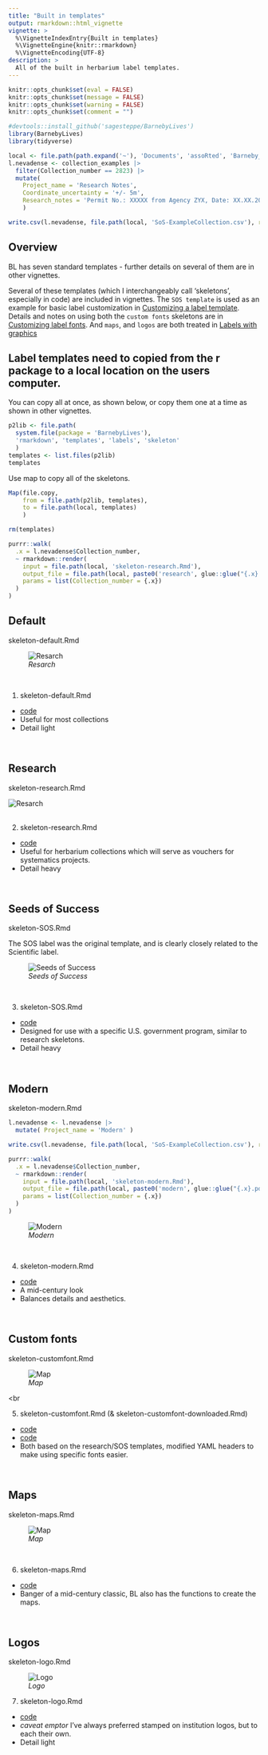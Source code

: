 ```yaml
---
title: "Built in templates"
output: rmarkdown::html_vignette
vignette: >
  %\VignetteIndexEntry{Built in templates}
  %\VignetteEngine{knitr::rmarkdown}
  %\VignetteEncoding{UTF-8}
description: >
  All of the built in herbarium label templates. 
---
```


```r
knitr::opts_chunk$set(eval = FALSE)
knitr::opts_chunk$set(message = FALSE)
knitr::opts_chunk$set(warning = FALSE)
knitr::opts_chunk$set(comment = "")
```

```r
#devtools::install_github('sagesteppe/BarnebyLives')
library(BarnebyLives)
library(tidyverse)

local <- file.path(path.expand('~'), 'Documents', 'assoRted', 'Barneby_Lives_dev', 'LabelStyles')
l.nevadense <- collection_examples |>
  filter(Collection_number == 2823) |>
  mutate(
    Project_name = 'Research Notes', 
    Coordinate_uncertainty = '+/- 5m', 
    Research_notes = 'Permit No.: XXXXX from Agency ZYX, Date: XX.XX.2025. Collected under NSF XXXXX, "catchy project name". DNA extracted from silica gel dried leaf tissue (additional material in ZYX biorepository) accession No.: XXXXX. Sequences available on NCBI SRA as PRJXYZYXYXY.'
    )

write.csv(l.nevadense, file.path(local, 'SoS-ExampleCollection.csv'), row.names = F)
```

## Overview 

BL has seven standard templates - further details on several of them are in other vignettes. 

Several of these templates (which I interchangeably call 'skeletons', especially in code) are included in vignettes. 
The `SOS template` is used as an example for basic label customization in [Customizing a label template](https://sagesteppe.github.io/BarnebyLives/articles/customizing_a_label_template.html). 
Details and notes on using both the `custom fonts` skeletons are in [Customizing label fonts](https://sagesteppe.github.io/BarnebyLives/articles/custom_label_fonts.html). 
And `maps`, and `logos` are both treated in [Labels with graphics](https://sagesteppe.github.io/BarnebyLives/articles/labels_with_graphics.html)

## Label templates need to copied from the r package to a local location on the users computer. 

You can copy all at once, as shown below, or copy them one at a time as shown in other vignettes. 
```r
p2lib <- file.path(
  system.file(package = 'BarnebyLives'),
  'rmarkdown', 'templates', 'labels', 'skeleton'
  )
templates <- list.files(p2lib)
templates
```

Use map to copy all of the skeletons.  

```r
Map(file.copy, 
    from = file.path(p2lib, templates), 
    to = file.path(local, templates)
    )

rm(templates)
```

```r
purrr::walk(
  .x = l.nevadense$Collection_number,
  ~ rmarkdown::render(
    input = file.path(local, 'skeleton-research.Rmd'), 
    output_file = file.path(local, paste0('research', glue::glue("{.x}.pdf"))), 
    params = list(Collection_number = {.x}) 
  )
)
```


## Default

skeleton-default.Rmd

![*Resarch*](../man/figures/default2823.png)  

<br> 

1) skeleton-default.Rmd
  + [code](https://github.com/sagesteppe/BarnebyLives/blob/main/inst/rmarkdown/templates/labels/skeleton/skeleton-default.Rmd) 
  + Useful for most collections 
  + Detail light 
  
<br> 

## Research 

skeleton-research.Rmd

![*Resarch*](../man/figures/research2823.png)  
<br>

2) skeleton-research.Rmd
  + [code](https://github.com/sagesteppe/BarnebyLives/blob/main/inst/rmarkdown/templates/labels/skeleton/skeleton-research.Rmd) 
  + Useful for herbarium collections which will serve as vouchers for systematics projects. 
  + Detail heavy 

<br> 

## Seeds of Success 

skeleton-SOS.Rmd

The SOS label was the original template, and is clearly closely related to the Scientific label. 

![*Seeds of Success*](../man/figures/default-SOS-2823.png)  

<br>

3) skeleton-SOS.Rmd
  + [code](https://github.com/sagesteppe/BarnebyLives/blob/main/inst/rmarkdown/templates/labels/skeleton/skeleton-SOS.Rmd)
  + Designed for use with a specific U.S. government program, similar to research skeletons. 
  + Detail heavy 
  
<br> 

## Modern 

skeleton-modern.Rmd

```r
l.nevadense <- l.nevadense |>
  mutate( Project_name = 'Modern' )

write.csv(l.nevadense, file.path(local, 'SoS-ExampleCollection.csv'), row.names = F)

purrr::walk(
  .x = l.nevadense$Collection_number,
  ~ rmarkdown::render(
    input = file.path(local, 'skeleton-modern.Rmd'), 
    output_file = file.path(local, paste0('modern', glue::glue("{.x}.pdf"))), 
    params = list(Collection_number = {.x}) 
  )
)
```


![*Modern*](../man/figures/modern2823.png)  

<br>

4) skeleton-modern.Rmd
  + [code](https://github.com/sagesteppe/BarnebyLives/blob/main/inst/rmarkdown/templates/labels/skeleton/skeleton-modern.Rmd)
  + A mid-century look
  + Balances details and aesthetics. 
  
<br> 

## Custom fonts

skeleton-customfont.Rmd

![*Map*](../man/figures/custom-font-downloaded2823.png)  

<br

5) skeleton-customfont.Rmd (& skeleton-customfont-downloaded.Rmd)
  + [code](https://github.com/sagesteppe/BarnebyLives/blob/main/inst/rmarkdown/templates/labels/skeleton/skeleton-customfont.Rmd)
  + [code](https://github.com/sagesteppe/BarnebyLives/blob/main/inst/rmarkdown/templates/labels/skeleton/skeleton-customfont-downloaded.Rmd)
  + Both based on the research/SOS templates, modified YAML headers to make using specific fonts easier. 

<br> 

## Maps

skeleton-maps.Rmd

![*Map*](../man/figures/Map-2823.png)  

<br>

6) skeleton-maps.Rmd
  + [code](https://github.com/sagesteppe/BarnebyLives/blob/main/inst/rmarkdown/templates/labels/skeleton/skeleton-maps.Rmd)
  + Banger of a mid-century classic, BL also has the functions to create the maps. 
  
<br> 

## Logos

skeleton-logo.Rmd

![*Logo*](../man/figures/logo-2823.png)    

7) skeleton-logo.Rmd
  + [code](https://github.com/sagesteppe/BarnebyLives/blob/main/inst/rmarkdown/templates/labels/skeleton/skeleton-logo.Rmd)
  + *caveat emptor* I've always preferred stamped on institution logos, but to each their own.  
  + Detail light
  
<br> 
